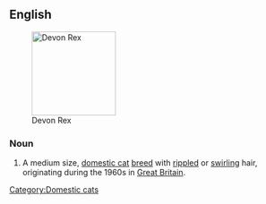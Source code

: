 ==English==
[[Image:Devonrex cat.jpg|thumb|right|150px|Devon Rex]]
===Noun===
{{en-noun|sg=[[Devon Rex]]|es}}

# A medium size, [[domestic cat]] [[breed]] with [[ripple]]d or [[swirl]]ing hair, originating during the 1960s in [[Great Britain]].

{{wikipedia|Devon Rex}}
{{commonscat|Devon Rex}}

[[Category:Domestic cats]]